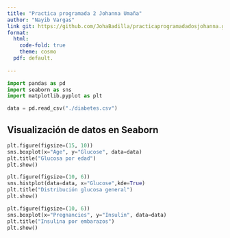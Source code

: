 ```yaml
---
title: "Practica programada 2 Johanna Umaña"
author: "Nayib Vargas"
link git: https://github.com/JohaBadilla/practicaprogramadadosjohanna.git
format: 
  html:
    code-fold: true
    theme: cosmo
  pdf: default.
  
---
```

```python
import pandas as pd
import seaborn as sns
import matplotlib.pyplot as plt

data = pd.read_csv("./diabetes.csv")

```


## Visualización de datos en Seaborn


```python
plt.figure(figsize=(15, 10))
sns.boxplot(x="Age", y="Glucose", data=data)
plt.title("Glucosa por edad")
plt.show()
```


```python
plt.figure(figsize=(10, 6))
sns.histplot(data=data, x="Glucose",kde=True)
plt.title("Distribución glucosa general")
plt.show()
```

```python
plt.figure(figsize=(10, 6))
sns.boxplot(x="Pregnancies", y="Insulin", data=data)
plt.title("Insulina por embarazos")
plt.show()
```

